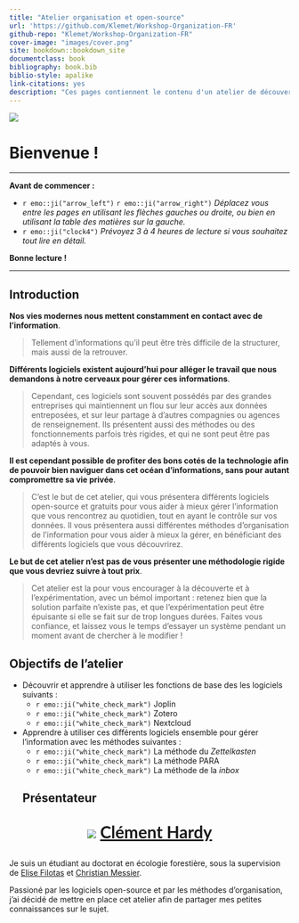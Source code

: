 ```yaml
---
title: "Atelier organisation et open-source"
url: 'https://github.com/Klemet/Workshop-Organization-FR'
github-repo: "Klemet/Workshop-Organization-FR"
cover-image: "images/cover.png"
site: bookdown::bookdown_site
documentclass: book
bibliography: book.bib
biblio-style: apalike
link-citations: yes
description: "Ces pages contiennent le contenu d'un atelier de découverte de logiciels open-source dans des buts d'organisation personnelle, créé par Clément Hardy."
---
```


![](./imgs/Cover_workshop.jpg)

# Bienvenue !

* * *

**Avant de commencer :**

- `r emo::ji("arrow_left")` `r emo::ji("arrow_right")` *Déplacez vous entre les pages en utilisant les flèches gauches ou droite, ou bien en utilisant la table des matières sur la gauche.*
- `r emo::ji("clock4")` *Prévoyez 3 à 4 heures de lecture si vous souhaitez tout lire en détail.*

**Bonne lecture !**

* * *

## Introduction

**Nos vies modernes nous mettent constamment en contact avec de l'information**.

> Tellement d'informations qu'il peut être très difficile de la structurer, mais aussi de la retrouver.

**Différents logiciels existent aujourd'hui pour alléger le travail que nous demandons à notre cerveaux pour gérer ces informations**.

> Cependant, ces logiciels sont souvent possédés par des grandes entreprises qui maintiennent un flou sur leur accès aux données entreposées, et sur leur partage à d'autres compagnies ou agences de renseignement. Ils présentent aussi des méthodes ou des fonctionnements parfois très rigides, et qui ne sont peut être pas adaptés à vous.

**Il est cependant possible de profiter des bons cotés de la technologie afin de pouvoir bien naviguer dans cet océan d'informations, sans pour autant compromettre sa vie privée**.

> C'est le but de cet atelier, qui vous présentera différents logiciels open-source et gratuits pour vous aider à mieux gérer l'information que vous rencontrez au quotidien, tout en ayant le contrôle sur vos données. Il vous présentera aussi différentes méthodes d'organisation de l'information pour vous aider à mieux la gérer, en bénéficiant des différents logiciels que vous découvrirez.

**Le but de cet atelier n'est pas de vous présenter une méthodologie rigide que vous devriez suivre à tout prix**.

> Cet atelier est la pour vous encourager à la découverte et à l’expérimentation, avec un bémol important : retenez bien que la solution parfaite n’existe pas, et que l’expérimentation peut être épuisante si elle se fait sur de trop longues durées. Faites vous confiance, et laissez vous le temps d'essayer un système pendant un moment avant de chercher à le modifier !

## Objectifs de l'atelier

- Découvrir et apprendre à utiliser les fonctions de base des les logiciels suivants :
  - `r emo::ji("white_check_mark")` Joplin
  - `r emo::ji("white_check_mark")` Zotero
  - `r emo::ji("white_check_mark")` Nextcloud
- Apprendre à utiliser ces différents logiciels ensemble pour gérer l'information avec les méthodes suivantes :
  - `r emo::ji("white_check_mark")` La méthode du *Zettelkasten*
  - `r emo::ji("white_check_mark")` La méthode PARA
  - `r emo::ji("white_check_mark")` La méthode de la *inbox*

  ## Présentateur

<div style="font-family:Lato; font-size:30px; text-align: center !important; width: 100%  !important;">
![](./imgs/clement.png)
[**Clément Hardy**](http://www.cef-cfr.ca/index.php?n=Membres.ClementHardy)
</div>

Je suis un étudiant au doctorat en écologie forestière, sous la supervision de [Elise Filotas](http://elisefilotas.ca/fr/home/) et [Christian Messier](www.cef-cfr.ca/index.php?n=Membres.ChristianMessier).

Passioné par les logiciels open-source et par les méthodes d'organisation, j'ai décidé de mettre en place cet atelier afin de partager mes petites connaissances sur le sujet.
